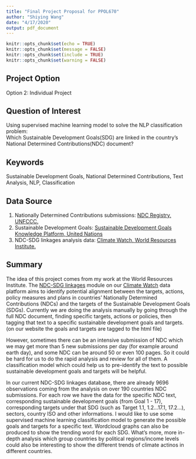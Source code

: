 ```yaml
---
title: "Final Project Proposal for PPOL670"
author: "Shiying Wang"
date: "4/17/2020"
output: pdf_document
---
```

```r
knitr::opts_chunk$set(echo = TRUE)
knitr::opts_chunk$set(message = FALSE)
knitr::opts_chunk$set(include = TRUE)
knitr::opts_chunk$set(warning = FALSE)
```
## Project Option
Option 2: Individual Project

## Question of Interest
Using supervised machine learning model to solve the NLP classification problem:  
Which Sustainable Development Goals(SDG) are linked in the country's National Determined Contributions(NDC) document?

## Keywords
Sustainable Development Goals, National Determined Contributions, Text Analysis, NLP, Classification

## Data Source
1. Nationally Determined Contributions submissions: [NDC Registry, UNFCCC.](https://www4.unfccc.int/sites/NDCStaging/Pages/All.aspx)
2. Sustainable Development Goals: [Sustainable Development Goals Knowledge Platform, United Nations](https://sustainabledevelopment.un.org/sdgs)
3. NDC-SDG linkages analysis data: [Climate Watch, World Resources Institute.](https://www.climatewatchdata.org/data-explorer/ndc-sdg-linkages?ndc-sdg-linkages-countries=All%20Selected&ndc-sdg-linkages-goals=All%20Selected&ndc-sdg-linkages-sectors=All%20Selected&ndc-sdg-linkages-targets=All%20Selected&page=1)

## Summary
The idea of this project comes from my work at the World Resources Institute. The [NDC-SDG linkages](https://www.climatewatchdata.org/ndcs-sdg) module on our [Climate Watch](https://www.climatewatchdata.org/) data platform aims to identify potential alignment between the targets, actions, policy measures and plans in countries' Nationally Determined Contributions (NDCs) and the targets of the Sustainable Development Goals (SDGs). Currently we are doing the analysis manually by going through the full NDC document, finding specific targets, actions or policies, then tagging that text to a specific sustainable development goals and targets. (on our website the goals and targets are tagged to the html file)  

However, sometimes there can be an intensive submission of NDC which we may get more than 5 new submissions per day (for example around earth day), and some NDC can be around 50 or even 100 pages. So it could be hard for us to do the rapid analysis and review for all of them. A classification model which could help us to pre-identify the text to possible sustainable development goals and targets will be helpful.

In our current NDC-SDG linkages database, there are already 9696 observations coming from the analysis on over 190 countries NDC submissions. For each row we have the data for the specific NDC text, corresponding sustainable development goals (from Goal 1 - 17), corresponding targets under that SDG (such as Target 1.1, 1.2...17.1, 17.2...), sectors, country ISO and other informations. I would like to use some supervised machine learning classification model to generate the possible goals and targets for a specific text. Wordcloud graphs can also be produced to show the trending word for each SDG. What's more, more in-depth analysis which group countries by political regions/income levels could also be interesting to show the different trends of climate actinos in different countries.




